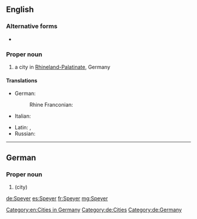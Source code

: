 ==English==
{{wikipedia}}

===Alternative forms===
* {{l|en|Spires}}

===Proper noun===
{{en-proper noun}}

# a city in [[Rhineland-Palatinate]], Germany

====Translations====
{{trans-top|a city in Germany}}
* German: {{t+|de|Speyer}}
*: Rhine Franconian: {{t|gmw-rfr|Schbaija}} {{qualifier|Palatine}}
* Italian: {{t|it|Spira}}
{{trans-mid}}
* Latin: {{t|la|Spira|f}}, {{t|la|Augusta Nemetum|f}}
* Russian: {{t+|ru|Шпайер|sc=Armn}}
{{trans-bottom}}

[[Category:en:Cities in Germany]]

----

==German==
{{wikipedia|lang=de}}

===Proper noun===
{{de-proper noun|n}}

# {{l|en|Speyer}} (city)

[[Category:de:Cities]]
[[Category:de:Germany]]

[[de:Speyer]]
[[es:Speyer]]
[[fr:Speyer]]
[[mg:Speyer]]